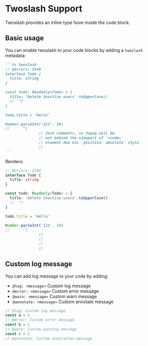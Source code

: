 # Twoslash Support

Twoslash provides an inline type hove inside the code block.

## Basic usage

You can enable twoslash to your code blocks by adding a `twoslash` metadata:

````md copy=false filename="Markdown"
```ts twoslash
// @errors: 2540
interface Todo {
  title: string
}

const todo: Readonly<Todo> = {
  title: 'Delete inactive users'.toUpperCase()
  //  ^?
}

todo.title = 'Hello'

Number.parseInt('123', 10)
//      ^|
               // Just comments, so Popup will be
               // not behind the viewport of `<code>`
               // element due his `position: absolute` style
               //
```
````

Renders:

```ts twoslash
// @errors: 2540
interface Todo {
  title: string
}

const todo: Readonly<Todo> = {
  title: 'Delete inactive users'.toUpperCase()
  //  ^?
}

todo.title = 'Hello'

Number.parseInt('123', 10)
//      ^|
               //
               //
               //
               //
```

## Custom log message

You can add log message to your code by adding:

- `@log: <message>` Custom log message
- `@error: <message>` Custom error message
- `@warn: <message>` Custom warn message
- `@annotate: <message>` Custom annotate message

```ts twoslash
// @log: Custom log message
const a = 1
// @error: Custom error message
const b = 1
// @warn: Custom warning message
const c = 1
// @annotate: Custom annotation message
```
